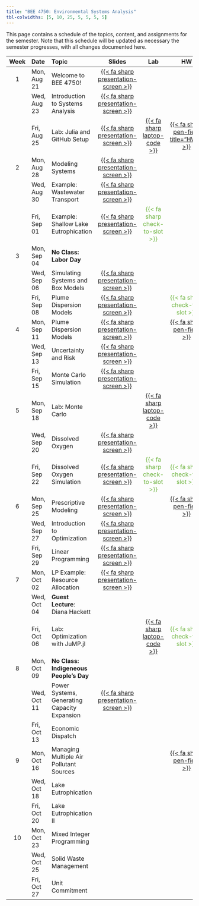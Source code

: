```yaml
---
title: "BEE 4750: Environmental Systems Analysis"
tbl-colwidths: [5, 10, 25, 5, 5, 5, 5]
---
```


This page contains a schedule of the topics, content, and assignments for the semester.
Note that this schedule will be updated as necessary the semester progresses, with all changes documented here.

::: column-screen-inset-right
| Week | Date        | Topic | Slides | Lab | HW | Project |
:-----:|:------------|:------|:------:|:--:|:---:|:--:|:-------:|
| 1    | Mon, Aug 21 | Welcome to BEE 4750! | [{{< fa sharp presentation-screen >}}](slides/lecture01-1.qmd){target="_blank"}  | | | |
|      | Wed, Aug 23 | Introduction to Systems Analysis | [{{< fa sharp presentation-screen >}}](slides/lecture01-2.qmd){target="_blank"}   | | | | 
|      | Fri, Aug 25 | Lab: Julia and GitHub Setup | [{{< fa sharp presentation-screen >}}](slides/lecture01-3.qmd){target="_blank"} | [{{< fa sharp laptop-code >}}](labs/lab01/lab01.qmd) |  [{{< fa sharp pen-field title="HW1" >}}](hw/hw01/hw01.qmd) | | 
| 2    | Mon, Aug 28 | Modeling Systems | [{{< fa sharp presentation-screen >}}](slides/lecture02-1.qmd){target="_blank"} | | | |
|      | Wed, Aug 30 | Example: Wastewater Transport | [{{< fa sharp presentation-screen >}}](slides/lecture02-2.qmd){target="_blank"} | | | | 
|      | Fri, Sep 01 | Example: Shallow Lake Eutrophication | [{{< fa sharp presentation-screen >}}](slides/lecture02-3.qmd){target="_blank"} | [{{< fa sharp check-to-slot >}}]{style="color:#6EB43F"} | | |
| 3    | Mon, Sep 04 | **No Class: Labor Day** | | | |
|       | Wed, Sep 06 | Simulating Systems and Box Models | [{{< fa sharp presentation-screen >}}](slides/lecture03-2.qmd){target="_blank"} | | | |
|       | Fri, Sep 08 | Plume Dispersion Models | [{{< fa sharp presentation-screen >}}](slides/lecture03-3.qmd){target="_blank"} | |  [{{< fa sharp check-to-slot >}}]{style="color:#6EB43F"} | |
| 4   | Mon, Sep 11 | Plume Dispersion Models | [{{< fa sharp presentation-screen >}}](slides/lecture04-1.qmd){target="_blank"} | |  [{{< fa sharp pen-field >}}](hw/hw02/hw02.qmd) | |
|    | Wed, Sep 13 | Uncertainty and Risk |  [{{< fa sharp presentation-screen >}}](slides/lecture04-2.qmd){target="_blank"} | | | |
|   | Fri, Sep 15 | Monte Carlo Simulation | [{{< fa sharp presentation-screen >}}](slides/lecture04-3.qmd){target="_blank"} | | | |
|  5  | Mon, Sep 18 | Lab: Monte Carlo | | [{{< fa sharp laptop-code >}}](labs/lab02/lab02.qmd) | | |
|     | Wed, Sep 20 | Dissolved Oxygen | [{{< fa sharp presentation-screen >}}](slides/lecture05-2.qmd){target="_blank"} | | | | 
|     | Fri, Sep 22 | Dissolved Oxygen Simulation | [{{< fa sharp presentation-screen >}}](slides/lecture05-3.qmd){target="_blank"} | [{{< fa sharp check-to-slot >}}]{style="color:#6EB43F"} |  [{{< fa sharp check-to-slot >}}]{style="color:#6EB43F"} | |
|  6  | Mon, Sep 25 | Prescriptive Modeling | [{{< fa sharp presentation-screen >}}](slides/lecture06-1.qmd){target="_blank"}  | | [{{< fa sharp pen-field >}}](hw/hw03/hw03.qmd) | |
|   | Wed, Sep 27 | Introduction to Optimization | [{{< fa sharp presentation-screen >}}](slides/lecture06-2.qmd){target="_blank"} | |   | |
|      | Fri, Sep 29 | Linear Programming | [{{< fa sharp presentation-screen >}}](slides/lecture06-3.qmd){target="_blank"} |  | | |
|  7   | Mon, Oct 02 | LP Example: Resource Allocation | [{{< fa sharp presentation-screen >}}](slides/lecture07-1.qmd){target="_blank"} | | | |
|      | Wed, Oct 04 | **Guest Lecture**: Diana Hackett | | | | |
|      | Fri, Oct 06 | Lab: Optimization with JuMP.jl | | [{{< fa sharp laptop-code >}}](labs/lab03/lab03.qmd) | [{{< fa sharp check-to-slot >}}]{style="color:#6EB43F"} |  |
|  8  | Mon, Oct 09 | **No Class: Indigeneous People's Day** | | | | |
|     | Wed, Oct 11 | Power Systems, Generating Capacity Expansion | [{{< fa sharp presentation-screen >}}](slides/lecture08-2.qmd){target="_blank"} | | | |
|     | Fri, Oct 13 | Economic Dispatch | | | | |
|  9  | Mon, Oct 16 | Managing Multiple Air Pollutant Sources | | | [{{< fa sharp pen-field >}}](hw/hw04/hw04.qmd) | |
|     | Wed, Oct 18 | Lake Eutrophication | | | | |
|     | Fri, Oct 20 | Lake Eutrophication II | | | | |
| 10  | Mon, Oct 23 |  Mixed Integer Programming | | | | |
|     | Wed, Oct 25 | Solid Waste Management | | | | |
|     | Fri, Oct 27 | Unit Commitment | | | | |

:::
